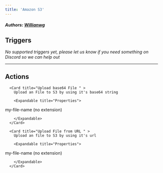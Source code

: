 ```yaml
---
title: 'Amazon S3'
---
```


##### Authors: [Willianwg](https://github.com/Willianwg)


## Triggers

*No supported triggers yet, please let us know if you need something on Discord so we can help out* 


---

## Actions


      <Card title="Upload base64 File " >
        Upload an File to S3 by using it's base64 string

        <Expandable title="Properties">
          
<ResponseField name="Authentication" required type="Custom_auth">

</ResponseField>
            
<ResponseField name="Base64" required type="Long_text">

</ResponseField>
            
<ResponseField name="File Name"  type="Short_text">
my-file-name (no extension)
</ResponseField>
            
<ResponseField name="ACL"  type="Static_dropdown">

</ResponseField>
            
<ResponseField name="Type" required type="Static_dropdown">

</ResponseField>
              
        </Expandable>
      </Card>
  
      <Card title="Upload File from URL " >
        Upload an file to S3 by using it's url

        <Expandable title="Properties">
          
<ResponseField name="Authentication" required type="Custom_auth">

</ResponseField>
            
<ResponseField name="url" required type="Long_text">

</ResponseField>
            
<ResponseField name="File Name"  type="Short_text">
my-file-name (no extension)
</ResponseField>
            
<ResponseField name="ACL"  type="Static_dropdown">

</ResponseField>
              
        </Expandable>
      </Card>
  

